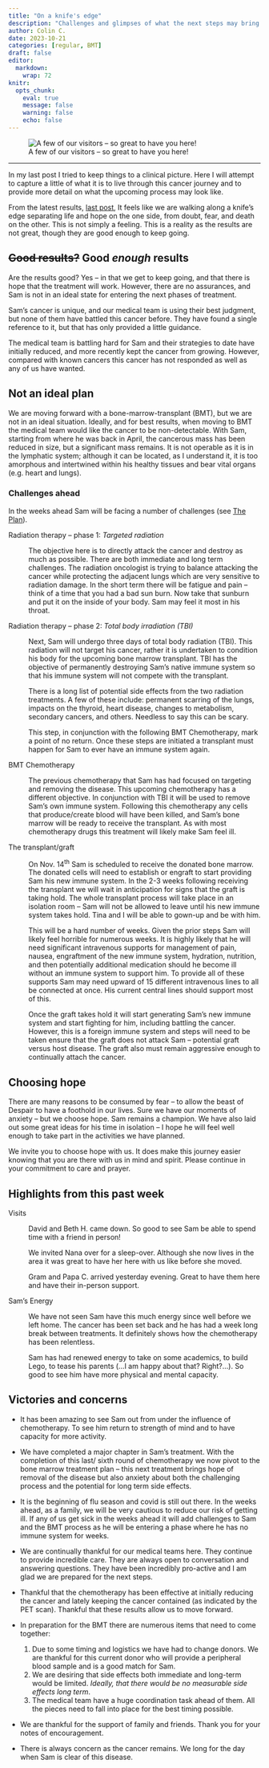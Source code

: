 ```yaml
---
title: "On a knife's edge"
description: "Challenges and glimpses of what the next steps may bring."
author: Colin C.
date: 2023-10-21
categories: [regular, BMT]
draft: false
editor: 
  markdown: 
    wrap: 72
knitr: 
  opts_chunk: 
    eval: true
    message: false
    warning: false
    echo: false
---
```



![A few of our visitors -- so great to have you
here!](https://samsstory.s3.ca-central-1.amazonaws.com/2023-10-20_visitors.jpg)

------------------------------------------------------------------------

In my last post I tried to keep things to a clinical picture. Here I
will attempt to capture a little of what it is to live through this
cancer journey and to provide more detail on what the upcoming process
may look like.

From the latest results, [last post](./2023-10-15_Results-round-6.qmd),
It feels like we are walking along a knife's edge separating life and
hope on the one side, from doubt, fear, and death on the other. This is
not simply a feeling. This is a reality as the results are not great,
though they are good enough to keep going.

## ~~Good results?~~ Good *enough* results

Are the results good? Yes -- in that we get to keep going, and that
there is hope that the treatment will work. However, there are no
assurances, and Sam is not in an ideal state for entering the next
phases of treatment.

Sam's cancer is unique, and our medical team is using their best
judgment, but none of them have battled this cancer before. They have
found a single reference to it, but that has only provided a little
guidance.

The medical team is battling hard for Sam and their strategies to date
have initially reduced, and more recently kept the cancer from growing.
However, compared with known cancers this cancer has not responded as
well as any of us have wanted.

## Not an ideal plan

We are moving forward with a bone-marrow-transplant (BMT), but we are
not in an ideal situation. Ideally, and for best results, when moving to
BMT the medical team would like the cancer to be non-detectable. With
Sam, starting from where he was back in April, the cancerous mass has
been reduced in size, but a significant mass remains. It is not operable
as it is in the lymphatic system; although it can be located, as I
understand it, it is too amorphous and intertwined within his healthy
tissues and bear vital organs (e.g. heart and lungs).

### Challenges ahead

In the weeks ahead Sam will be facing a number of challenges (see [The
Plan](/plan.qmd)).

Radiation therapy -- phase 1: *Targeted radiation*

:   The objective here is to directly attack the cancer and destroy as
    much as possible. There are both immediate and long term challenges.
    The radiation oncologist is trying to balance attacking the cancer
    while protecting the adjacent lungs which are very sensitive to
    radiation damage. In the short term there will be fatigue and pain
    -- think of a time that you had a bad sun burn. Now take that
    sunburn and put it on the inside of your body. Sam may feel it most
    in his throat.

Radiation therapy -- phase 2: *Total body irradiation (TBI)*

:   Next, Sam will undergo three days of total body radiation (TBI).
    This radiation will not target his cancer, rather it is undertaken
    to condition his body for the upcoming bone marrow transplant. TBI
    has the objective of permanently destroying Sam's native immune
    system so that his immune system will not compete with the
    transplant.

:   There is a long list of potential side effects from the two
    radiation treatments. A few of these include: permanent scarring of
    the lungs, impacts on the thyroid, heart disease, changes to
    metabolism, secondary cancers, and others. Needless to say this can
    be scary.

:   This step, in conjunction with the following BMT Chemotherapy, mark
    a point of no return. Once these steps are initiated a transplant
    must happen for Sam to ever have an immune system again.


BMT Chemotherapy

:   The previous chemotherapy that Sam has had focused on targeting and
    removing the disease. This upcoming chemotherapy has a different
    objective. In conjunction with TBI it will be used to remove Sam's
    own immune system. Following this chemotherapy any cells that
    produce/create blood will have been killed, and Sam's bone marrow
    will be ready to receive the transplant. As with most chemotherapy
    drugs this treatment will likely make Sam feel ill.

The transplant/graft

:   On Nov. 14^th^ Sam is scheduled to receive the donated bone marrow.
    The donated cells will need to establish or engraft to start
    providing Sam his new immune system. In the 2-3 weeks following
    receiving the transplant we will wait in anticipation for signs that
    the graft is taking hold. The whole transplant process will take
    place in an isolation room -- Sam will not be allowed to leave until
    his new immune system takes hold. Tina and I will be able to gown-up
    and be with him.

:   This will be a hard number of weeks. Given the prior steps Sam will
    likely feel horrible for numerous weeks. It is highly likely that he
    will need significant intravenous supports for management of pain,
    nausea, engraftment of the new immune system, hydration, nutrition,
    and then potentially additional medication should he become ill
    without an immune system to support him. To provide all of these
    supports Sam may need upward of 15 different intravenous lines to
    all be connected at once. His current central lines should support
    most of this.

:   Once the graft takes hold it will start generating Sam's new immune
    system and start fighting for him, including battling the cancer.
    However, this is a foreign immune system and steps will need to be
    taken ensure that the graft does not attack Sam -- potential graft
    versus host disease. The graft also must remain aggressive enough to
    continually attach the cancer.

## Choosing hope

There are many reasons to be consumed by fear -- to allow the beast of
Despair to have a foothold in our lives. Sure we have our moments of
anxiety -- but we choose hope. Sam remains a champion. We have also laid
out some great ideas for his time in isolation -- I hope he will feel
well enough to take part in the activities we have planned.

We invite you to choose hope with us. It does make this journey easier
knowing that you are there with us in mind and spirit. Please continue
in your commitment to care and prayer.



## Highlights from this past week

Visits

:   David and Beth H. came down. So good to see Sam be able to spend
    time with a friend in person!

:   We invited Nana over for a sleep-over. Although she now lives in the
    area it was great to have her here with us like before she moved.

:   Gram and Papa C. arrived yesterday evening. Great to have them here
    and have their in-person support.

Sam's Energy

:   We have not seen Sam have this much energy since well before we left
    home. The cancer has been set back and he has had a week long break
    between treatments. It definitely shows how the chemotherapy has
    been relentless.

:   Sam has had renewed energy to take on some academics, to build Lego,
    to tease his parents (...I am happy about that? Right?...). So good
    to see him have more physical and mental capacity.

## Victories and concerns

-   It has been amazing to see Sam out from under the influence of
    chemotherapy. To see him return to strength of mind and to have
    capacity for more activity.

-   We have completed a major chapter in Sam's treatment. With the
    completion of this last/ sixth round of chemotherapy we now pivot to
    the bone marrow treatment plan -- this next treatment brings hope of
    removal of the disease but also anxiety about both the challenging
    process and the potential for long term side effects.

-   It is the beginning of flu season and covid is still out there. In
    the weeks ahead, as a family, we will be very cautious to reduce our
    risk of getting ill. If any of us get sick in the weeks ahead it
    will add challenges to Sam and the BMT process as he will be
    entering a phase where he has no immune system for weeks.

-   We are continually thankful for our medical teams here. They
    continue to provide incredible care. They are always open to
    conversation and answering questions. They have been incredibly
    pro-active and I am glad we are prepared for the next steps.

-   Thankful that the chemotherapy has been effective at initially
    reducing the cancer and lately keeping the cancer contained (as
    indicated by the PET scan). Thankful that these results allow us to
    move forward.

-   In preparation for the BMT there are numerous items that need to
    come together:

    1.  Due to some timing and logistics we have had to change donors.
        We are thankful for this current donor who will provide a
        peripheral blood sample and is a good match for Sam.
    2.  We are desiring that side effects both immediate and long-term
        would be limited. *Ideally, that there would be no measurable
        side effects long term*.
    3.  The medical team have a huge coordination task ahead of them.
        All the pieces need to fall into place for the best timing
        possible.

-   We are thankful for the support of family and friends. Thank you for
    your notes of encouragement.

-   There is always concern as the cancer remains. We long for the day
    when Sam is clear of this disease.